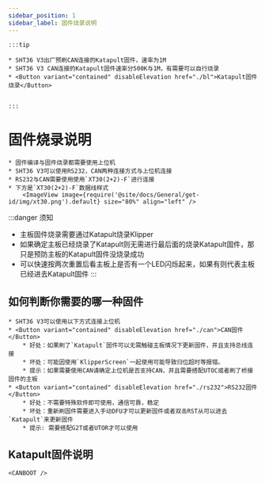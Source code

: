 ```yaml
---
sidebar_position: 1
sidebar_label: 固件烧录说明
---
```





    :::tip

    * SHT36 V3出厂预刷CAN连接的Katapult固件，速率为1M
    * SHT36 V3 CAN连接的Katapult固件速率分500K与1M，有需要可以自行烧录
    * <Button variant="contained" disableElevation href="./bl">Katapult固件烧录</Button>


    :::

# 固件烧录说明
    
    * 固件编译与固件烧录都需要使用上位机
    * SHT36 V3可以使用RS232，CAN两种连接方式与上位机连接
    * RS232与CAN需要使用使用`XT30(2+2)-F`进行连接
    * 下方是`XT30(2+2)-F`数据线样式
        <ImageView image={require('@site/docs/General/get-id/img/xt30.png').default} size="80%" align="left" />

:::danger 须知
* 主板固件烧录需要通过Katapult烧录Klipper
* 如果确定主板已经烧录了Katapult则无需进行最后面的烧录Katapult固件，那只是预防主板的Katapult固件没烧录成功
* 可以快速按两次重置后看主板上是否有一个LED闪烁起来，如果有则代表主板已经进去Katapult固件
:::

## 如何判断你需要的哪一种固件

    * SHT36 V3可以使用以下方式连接上位机
    * <Button variant="contained" disableElevation href="./can">CAN固件</Button>
        * 好处：如果刷了`Katapult`固件可以无需触碰主板情况下更新固件，并且支持总线连接
        * 坏处：可能因使用`KlipperScreen`一起使用可能导致归位超时等报错。
        * 提示：如果需要使用CAN请确定上位机是否支持CAN，并且需要搭配UTOC或者刷了桥接固件的主板
    * <Button variant="contained" disableElevation href="./rs232">RS232固件</Button>
        * 好处：不需要特殊软件即可使用，通信可靠，稳定
        * 坏处：重新刷固件需要进入手动DFU才可以更新固件或者双击RST从可以进去`Katapult`来更新固件
        * 提示: 需要搭配G2T或者UTOR才可以使用

## Katapult固件说明

    <CANBOOT />